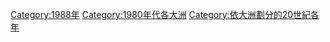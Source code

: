 {{Year by category
| m = 1
| c = 9
| d = 8
| y = 8
| cat = 各大洲
| sortkey = *
| in =
| parent = 依大洲劃分的20世紀各年
| subcat = 1980年代各大洲
}}
{{Commons category|1988 by continent}}

[[Category:1988年|Category:1988年]]
[[Category:1980年代各大洲|Category:1980年代各大洲]]
[[Category:依大洲劃分的20世紀各年|Category:依大洲劃分的20世紀各年]]